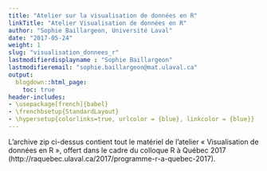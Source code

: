 ```yaml
---
title: "Atelier sur la visualisation de données en R"
linkTitle: "Atelier Visualisation de données en R"
author: "Sophie Baillargeon, Université Laval"
date: "2017-05-24"
weight: 1
slug: "visualisation_donnees_r"
lastmodifierdisplayname : "Sophie Baillargeon"
lastmodifieremail: "sophie.baillargeon@mat.ulaval.ca"
output:
  blogdown::html_page:
    toc: true
header-includes:
- \usepackage[french]{babel}
- \frenchbsetup{StandardLayout}
- \hypersetup{colorlinks=true, urlcolor = {blue}, linkcolor = {blue}}
---
```


L'archive zip ci-dessus contient tout le matériel de l'atelier « Visualisation de données en R », offert dans le cadre du colloque R à Québec 2017 (http://raquebec.ulaval.ca/2017/programme-r-a-quebec-2017).

